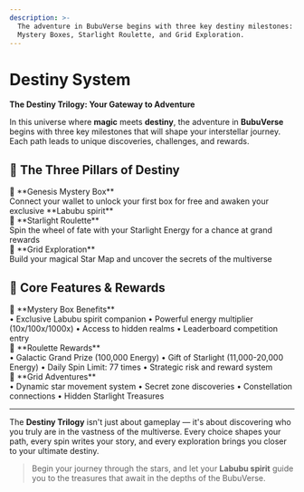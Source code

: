 ```yaml
---
description: >-
  The adventure in BubuVerse begins with three key destiny milestones: Genesis
  Mystery Boxes, Starlight Roulette, and Grid Exploration.
---
```


# Destiny System

<div style={{
  background: 'linear-gradient(135deg, rgba(251, 191, 36, 0.08), rgba(245, 158, 11, 0.08))',
  border: '1px solid rgba(251, 191, 36, 0.15)',
  borderRadius: '16px',
  padding: '32px 28px',
  marginTop: '24px',
  marginBottom: '32px'
}}>

**The Destiny Trilogy: Your Gateway to Adventure**

In this universe where **magic** meets **destiny**, the adventure in **BubuVerse** begins with three key milestones that will shape your interstellar journey. Each path leads to unique discoveries, challenges, and rewards.

</div>

## 🎁 The Three Pillars of Destiny

<div style={{ 
  display: 'grid', 
  gridTemplateColumns: 'repeat(auto-fit, minmax(280px, 1fr))', 
  gap: '16px', 
  margin: '24px 0' 
}}>

<div style={{
  background: 'rgba(251, 191, 36, 0.03)',
  border: '1px solid rgba(251, 191, 36, 0.1)',
  borderRadius: '12px',
  padding: '20px',
  transition: 'all 0.3s ease'
}}>
  <div style={{ fontSize: '18px', marginBottom: '8px' }}>🎁 **Genesis Mystery Box**</div>
  <div style={{ fontSize: '14px', opacity: '0.8' }}>Connect your wallet to unlock your first box for free and awaken your exclusive **Labubu spirit**</div>
</div>

<div style={{
  background: 'rgba(251, 191, 36, 0.03)',
  border: '1px solid rgba(251, 191, 36, 0.1)',
  borderRadius: '12px',
  padding: '20px',
  transition: 'all 0.3s ease'
}}>
  <div style={{ fontSize: '18px', marginBottom: '8px' }}>🎡 **Starlight Roulette**</div>
  <div style={{ fontSize: '14px', opacity: '0.8' }}>Spin the wheel of fate with your Starlight Energy for a chance at grand rewards</div>
</div>

<div style={{
  background: 'rgba(251, 191, 36, 0.03)',
  border: '1px solid rgba(251, 191, 36, 0.1)',
  borderRadius: '12px',
  padding: '20px',
  transition: 'all 0.3s ease'
}}>
  <div style={{ fontSize: '18px', marginBottom: '8px' }}>🔮 **Grid Exploration**</div>
  <div style={{ fontSize: '14px', opacity: '0.8' }}>Build your magical Star Map and uncover the secrets of the multiverse</div>
</div>

</div>

## 🎯 Core Features & Rewards

<div style={{ 
  display: 'grid', 
  gridTemplateColumns: 'repeat(auto-fit, minmax(300px, 1fr))', 
  gap: '16px', 
  margin: '24px 0' 
}}>

<div style={{
  background: 'rgba(251, 191, 36, 0.03)',
  border: '1px solid rgba(251, 191, 36, 0.1)',
  borderRadius: '12px',
  padding: '20px',
  transition: 'all 0.3s ease'
}}>
  <div style={{ fontSize: '20px', marginBottom: '8px' }}>🎁 **Mystery Box Benefits**</div>
  <div style={{ fontSize: '14px', opacity: '0.8' }}>
    • Exclusive Labubu spirit companion
    • Powerful energy multiplier (10x/100x/1000x)
    • Access to hidden realms
    • Leaderboard competition entry
  </div>
</div>

<div style={{
  background: 'rgba(251, 191, 36, 0.03)',
  border: '1px solid rgba(251, 191, 36, 0.1)',
  borderRadius: '12px',
  padding: '20px',
  transition: 'all 0.3s ease'
}}>
  <div style={{ fontSize: '20px', marginBottom: '8px' }}>🎡 **Roulette Rewards**</div>
  <div style={{ fontSize: '14px', opacity: '0.8' }}>
    • Galactic Grand Prize (100,000 Energy)
    • Gift of Starlight (11,000-20,000 Energy)
    • Daily Spin Limit: 77 times
    • Strategic risk and reward system
  </div>
</div>

<div style={{
  background: 'rgba(251, 191, 36, 0.03)',
  border: '1px solid rgba(251, 191, 36, 0.1)',
  borderRadius: '12px',
  padding: '20px',
  transition: 'all 0.3s ease'
}}>
  <div style={{ fontSize: '20px', marginBottom: '8px' }}>🔮 **Grid Adventures**</div>
  <div style={{ fontSize: '14px', opacity: '0.8' }}>
    • Dynamic star movement system
    • Secret zone discoveries
    • Constellation connections
    • Hidden Starlight Treasures
  </div>
</div>

</div>

***

<div style={{
  background: 'linear-gradient(135deg, rgba(251, 191, 36, 0.05), rgba(245, 158, 11, 0.05))',
  borderLeft: '4px solid rgba(251, 191, 36, 0.4)',
  padding: '20px 24px',
  borderRadius: '0 12px 12px 0',
  margin: '24px 0'
}}>

The **Destiny Trilogy** isn't just about gameplay — it's about discovering who you truly are in the vastness of the multiverse. Every choice shapes your path, every spin writes your story, and every exploration brings you closer to your ultimate destiny.

> Begin your journey through the stars, and let your **Labubu spirit** guide you to the treasures that await in the depths of the BubuVerse.

</div>